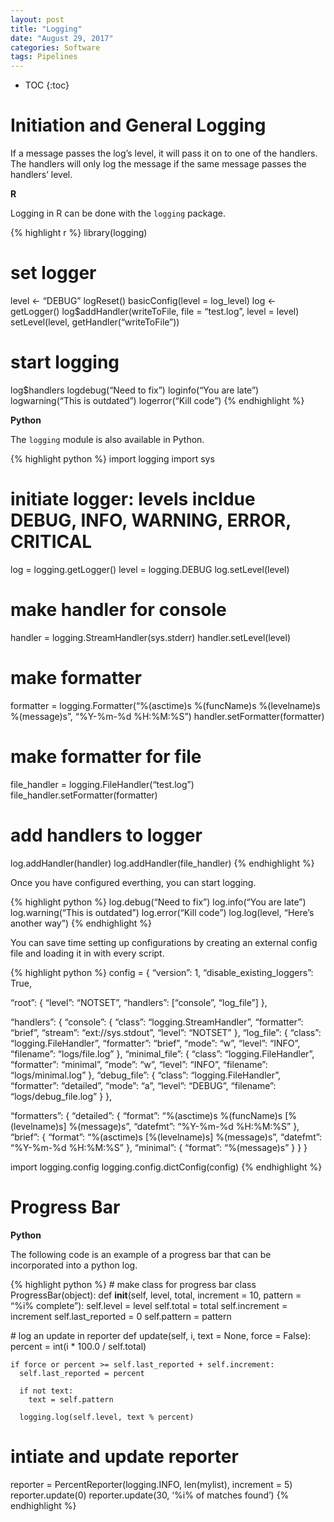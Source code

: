 ```yaml
---
layout: post
title: "Logging"
date: "August 29, 2017"
categories: Software
tags: Pipelines
---
```


* TOC
{:toc}

# Initiation and General Logging

If a message passes the log's level, it will pass it on to one of the handlers. The handlers will only log the message if the same message passes the handlers' level.

**R**

Logging in R can be done with the `logging` package. 

{% highlight r %}
library(logging)

# set logger
level <- "DEBUG"
logReset()
basicConfig(level = log_level)
log <- getLogger()
log$addHandler(writeToFile, file = "test.log", level = level)
setLevel(level, getHandler("writeToFile"))

# start logging
log$handlers
logdebug("Need to fix")
loginfo("You are late")
logwarning("This is outdated")
logerror("Kill code")
{% endhighlight %}

**Python**

The `logging` module is also available in Python.

{% highlight python %}
import logging
import sys

# initiate logger: levels incldue DEBUG, INFO, WARNING, ERROR, CRITICAL
log = logging.getLogger()
level = logging.DEBUG
log.setLevel(level)

# make handler for console
handler = logging.StreamHandler(sys.stderr)
handler.setLevel(level)

# make formatter
formatter = logging.Formatter("%(asctime)s %(funcName)s %(levelname)s %(message)s", "%Y-%m-%d %H:%M:%S")
handler.setFormatter(formatter)

# make formatter for file
file_handler = logging.FileHandler("test.log")
file_handler.setFormatter(formatter)

# add handlers to logger
log.addHandler(handler)
log.addHandler(file_handler)
{% endhighlight %}

Once you have configured everthing, you can start logging.

{% highlight python %}
log.debug("Need to fix")
log.info("You are late")
log.warning("This is outdated")
log.error("Kill code")
log.log(level, "Here's another way")
{% endhighlight %}

You can save time setting up configurations by creating an external config file and loading it in with every script.

{% highlight python %}
config = {
  "version": 1,
  "disable_existing_loggers": True,

  "root": {
  	"level": "NOTSET",
	  "handlers": ["console", "log_file"]
  },

  "handlers": {
    "console": {
      "class": "logging.StreamHandler",
      "formatter": "brief",
	    "stream": "ext://sys.stdout",
	    "level": "NOTSET"
    },
    "log_file": {
      "class": "logging.FileHandler",
      "formatter": "brief",
	    "mode": "w",
	    "level": "INFO",
      "filename": "logs/file.log"
    },
    "minimal_file": {
      "class": "logging.FileHandler",
      "formatter": "minimal",
	    "mode": "w",
	    "level": "INFO",
      "filename": "logs/minimal.log"
    },
	  "debug_file": {
	    "class": "logging.FileHandler",
	    "formatter": "detailed",
	    "mode": "a",
	    "level": "DEBUG",
	    "filename": "logs/debug_file.log"
	  }
  },

  "formatters": {
  	"detailed": {
	    "format": "%(asctime)s %(funcName)s [%(levelname)s] %(message)s",
	    "datefmt": "%Y-%m-%d %H:%M:%S"
	  },
    "brief": {
      "format": "%(asctime)s [%(levelname)s] %(message)s",
      "datefmt": "%Y-%m-%d %H:%M:%S"
    },
    "minimal": {
      "format": "%(message)s"
    }
  }
}

import logging.config
logging.config.dictConfig(config)
{% endhighlight %}

# Progress Bar

**Python**

The following code is an example of a progress bar that can be incorporated into a python log.

{% highlight python %}
# make class for progress bar
class ProgressBar(object):
  def __init__(self, level, total, increment = 10, pattern = "%i% complete"):
    self.level = level
    self.total = total
    self.increment = increment
    self.last_reported = 0
    self.pattern = pattern
    
  # log an update in reporter
  def update(self, i, text = None, force = False):
    percent = int(i * 100.0 / self.total)
    
    if force or percent >= self.last_reported + self.increment:
      self.last_reported = percent
      
      if not text:
        text = self.pattern
        
      logging.log(self.level, text % percent)

# intiate and update reporter
reporter = PercentReporter(logging.INFO, len(mylist), increment = 5)
reporter.update(0)
reporter.update(30, '%i% of matches found')
{% endhighlight %}

